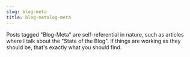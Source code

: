 ```yaml
---
slug: blog-meta
title: blog-metalog-meta
---
```

Posts tagged "Blog-Meta" are self-referential in nature, such as articles where I talk about the "State of the Blog". If things are working as they should be, that's exactly what you should find.

